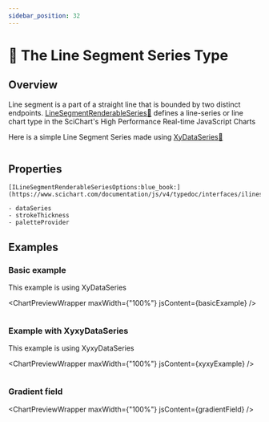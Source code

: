 ```yaml
---
sidebar_position: 32
---
```



# 🔄 The Line Segment Series Type

## Overview

Line segment is a part of a straight line that is bounded by two distinct endpoints. [LineSegmentRenderableSeries:blue_book:](https://www.scichart.com/documentation/js/v4/typedoc/classes/linesegmentrenderableseries.html) defines a line-series or line chart type in the SciChart's High Performance Real-time JavaScript Charts

Here is a simple Line Segment Series made using [XyDataSeries:blue_book:](https://www.scichart.com/documentation/js/v4/typedoc/classes/xydataseries.html) 

```ts {23} showLineNumbers file=./basic-example/demo.ts start=region_A_start end=region_A_end

```

## Properties

    [ILineSegmentRenderableSeriesOptions:blue_book:](https://www.scichart.com/documentation/js/v4/typedoc/interfaces/ilinesegmentrenderableseriesoptions.html) 
    
    - dataSeries
    - strokeThickness
    - paletteProvider

## Examples

### Basic example

This example is using XyDataSeries

<ChartPreviewWrapper maxWidth={"100%"} jsContent={basicExample} />
```ts {23} showLineNumbers file=./basic-example/demo.ts start=region_A_start end=region_A_end

```

### Example with XyxyDataSeries

This example is using XyxyDataSeries

<ChartPreviewWrapper maxWidth={"100%"} jsContent={xyxyExample} />
```ts {13} showLineNumbers file=./xyxy-example/demo.ts start=region_A_start end=region_A_end

```

### Gradient field

<ChartPreviewWrapper maxWidth={"100%"} jsContent={gradientField} />
```ts showLineNumbers file=./gradient-field/demo.ts start=region_A_start end=region_A_end

```